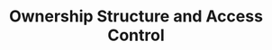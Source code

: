 ---
title: 'Ownership Structure and Access Control'
description: 'PLACEHOLDER'
author: 
sme: 
content_type: how-to
---
